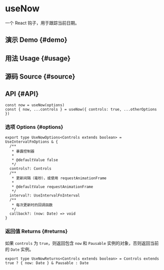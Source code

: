 # useNow


<HooksType category={frontmatter.category} pausable />

一个 React 钩子，用于跟踪当前日期。

## 演示 Demo \{#demo}


<App />

## 用法 Usage \{#usage}



## 源码 Source \{#source}


<Source />

## API \{#API}

```tsx
const now = useNow(options)
const { now, ...controls } = useNow({ controls: true, ...otherOptions })
```

### 选项 Options \{#options}

```tsx
export type UseNowOptions<Controls extends boolean> = UseIntervalFnOptions & {
  /**
   * 暴露控制器
   *
   * @defaultValue false
   */
  controls?: Controls
  /**
   * 更新间隔（毫秒），或使用 requestAnimationFrame
   *
   * @defaultValue requestAnimationFrame
   */
  interval?: UseIntervalFnInterval
  /**
   * 每次更新时的回调函数
   */
  callback?: (now: Date) => void
}
```

### 返回值 Returns \{#returns}


<Tip type="pausable" />

如果 `controls` 为 `true`，则返回包含 `now` 和 `Pausable` 实例的对象，否则返回当前的 `Date` 实例。

```tsx
export type UseNowReturns<Controls extends boolean> = Controls extends true ? { now: Date } & Pausable : Date
```

